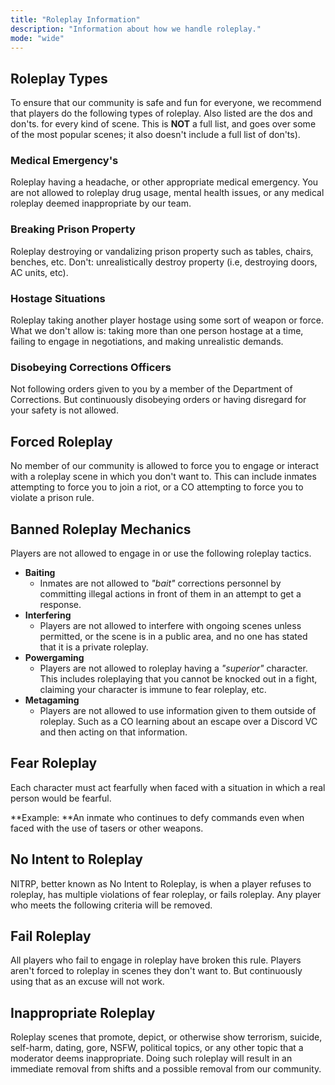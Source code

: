 ```yaml
---
title: "Roleplay Information"
description: "Information about how we handle roleplay."
mode: "wide"
---
```


## Roleplay Types

To ensure that our community is safe and fun for everyone, we recommend that players do the following types of roleplay. Also listed are the dos and don'ts. for every kind of scene. This is **NOT** a full list, and goes over some of the most popular scenes; it also doesn't include a full list of don'ts).

### Medical Emergency's

Roleplay having a headache, or other appropriate medical emergency. You are not allowed to roleplay drug usage, mental health issues, or any medical roleplay deemed inappropriate by our team.

### Breaking Prison Property

Roleplay destroying or vandalizing prison property such as tables, chairs, benches, etc. Don't: unrealistically destroy property (i.e, destroying doors, AC units, etc).

### Hostage Situations

Roleplay taking another player hostage using some sort of weapon or force. What we don't allow is: taking more than one person hostage at a time, failing to engage in negotiations, and making unrealistic demands.

### Disobeying Corrections Officers

Not following orders given to you by a member of the Department of Corrections. But continuously disobeying orders or having disregard for your safety is not allowed.

## Forced Roleplay

No member of our community is allowed to force you to engage or interact with a roleplay scene in which you don't want to. This can include inmates attempting to force you to join a riot, or a CO attempting to force you to violate a prison rule.

## Banned Roleplay Mechanics

Players are not allowed to engage in or use the following roleplay tactics.

- **Baiting**
  - Inmates are not allowed to _"bait"_ corrections personnel by committing illegal actions in front of them in an attempt to get a response.
- **Interfering**
  - Players are not allowed to interfere with ongoing scenes unless permitted, or the scene is in a public area, and no one has stated that it is a private roleplay.
- **Powergaming**
  - Players are not allowed to roleplay having a _"superior"_ character. This includes roleplaying that you cannot be knocked out in a fight, claiming your character is immune to fear roleplay, etc.
- **Metagaming**
  - Players are not allowed to use information given to them outside of roleplay. Such as a CO learning about an escape over a Discord VC and then acting on that information.

## Fear Roleplay

Each character must act fearfully when faced with a situation in which a real person would be fearful.

**Example: **An inmate who continues to defy commands even when faced with the use of tasers or other weapons.

## No Intent to Roleplay

NITRP, better known as No Intent to Roleplay, is when a player refuses to roleplay, has multiple violations of fear roleplay, or fails roleplay. Any player who meets the following criteria will be removed.

## Fail Roleplay

All players who fail to engage in roleplay have broken this rule. Players aren't forced to roleplay in scenes they don't want to. But continuously using that as an excuse will not work.

## Inappropriate Roleplay

Roleplay scenes that promote, depict, or otherwise show terrorism, suicide, self-harm, dating, gore, NSFW, political topics, or any other topic that a moderator deems inappropriate. Doing such roleplay will result in an immediate removal from shifts and a possible removal from our community.